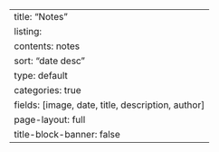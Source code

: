 ---
title: "Notes"
listing:
  contents: notes  
  sort: "date desc"
  type: default
  categories: true
  fields: [image, date, title, description, author]
page-layout: full
title-block-banner: false
---